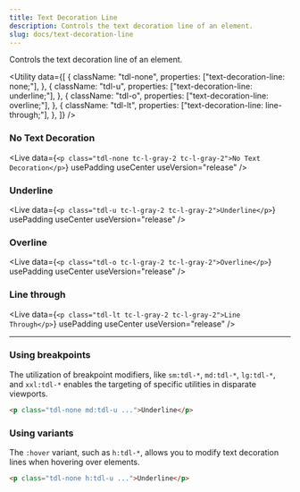 ```yaml
---
title: Text Decoration Line
description: Controls the text decoration line of an element.
slug: docs/text-decoration-line
---
```


Controls the text decoration line of an element.

<Utility
  data={[
    {
      className: "tdl-none",
      properties: ["text-decoration-line: none;"],
    },
    {
      className: "tdl-u",
      properties: ["text-decoration-line: underline;"],
    },
    {
      className: "tdl-o",
      properties: ["text-decoration-line: overline;"],
    },
    {
      className: "tdl-lt",
      properties: ["text-decoration-line: line-through;"],
    },
  ]}
/>

### No Text Decoration

<Live
  data={`<p class="tdl-none tc-l-gray-2 tc-l-gray-2">No Text Decoration</p>`}
  usePadding
  useCenter
  useVersion="release"
/>

### Underline

<Live
  data={`<p class="tdl-u tc-l-gray-2 tc-l-gray-2">Underline</p>`}
  usePadding
  useCenter
  useVersion="release"
/>

### Overline

<Live
  data={`<p class="tdl-o tc-l-gray-2 tc-l-gray-2">Overline</p>`}
  usePadding
  useCenter
  useVersion="release"
/>

### Line through

<Live
  data={`<p class="tdl-lt tc-l-gray-2 tc-l-gray-2">Line Through</p>`}
  usePadding
  useCenter
  useVersion="release"
/>

---

### Using breakpoints

The utilization of breakpoint modifiers, like `sm:tdl-*`, `md:tdl-*`, `lg:tdl-*`, and `xxl:tdl-*` enables the targeting of specific utilities in disparate viewports.

```html "md:tdl-u"
<p class="tdl-none md:tdl-u ...">Underline</p>
```

### Using variants

The `:hover` variant, such as `h:tdl-*`, allows you to modify text decoration lines when hovering over elements.

```html "h:tdl-u"
<p class="tdl-none h:tdl-u ...">Underline</p>
```
